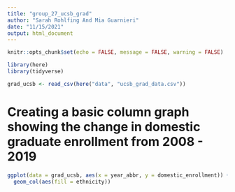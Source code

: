 ```yaml
---
title: "group_27_ucsb_grad"
author: "Sarah Rohlfing And Mia Guarnieri"
date: "11/15/2021"
output: html_document
---
```


```r
knitr::opts_chunk$set(echo = FALSE, message = FALSE, warning = FALSE)

library(here)
library(tidyverse)
```

```r
grad_ucsb <- read_csv(here("data", "ucsb_grad_data.csv"))
```

# Creating a basic column graph showing the change in domestic graduate enrollment from 2008 - 2019

```r
ggplot(data = grad_ucsb, aes(x = year_abbr, y = domestic_enrollment)) +
  geom_col(aes(fill = ethnicity))
```

